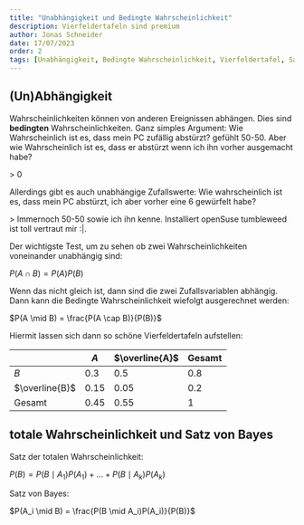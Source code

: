 ```yaml
---
title: "Unabhängigkeit und Bedingte Wahrscheinlichkeit"
description: Vierfeldertafeln sind premium
author: Jonas Schneider
date: 17/07/2023
order: 2
tags: [Unabhängigkeit, Bedingte Wahrscheinlichkeit, Vierfeldertafel, Satz von Bayes, Satz der totalen Wahrscheinlichkeit]
---
```


## (Un)Abhängigkeit

Wahrscheinlichkeiten können von anderen Ereignissen abhängen. Dies sind **bedingten** Wahrscheinlichkeiten. Ganz simples Argument: Wie Wahrscheinlich ist es, dass mein PC zufällig abstürzt? gefühlt 50-50. Aber wie Wahrscheinlich ist es, dass er abstürzt wenn ich ihn vorher ausgemacht habe? 

<Spoiler>
> 0
</Spoiler>

Allerdings gibt es auch unabhängige Zufallswerte: Wie wahrscheinlich ist es, dass mein PC abstürzt, ich aber vorher eine 6 gewürfelt habe?

<Spoiler>
> Immernoch 50-50 sowie ich ihn kenne. Installiert openSuse tumbleweed ist toll vertraut mir :|.
</Spoiler>


Der wichtigste Test, um zu sehen ob zwei Wahrscheinlichkeiten voneinander unabhängig sind:

$P(A \cap B) = P(A)P(B)$


Wenn das nicht gleich ist, dann sind die zwei Zufallsvariablen abhängig.
Dann kann die Bedingte Wahrscheinlichkeit wiefolgt ausgerechnet werden:

$P(A \mid B) = \frac{P(A \cap B)}{P(B)}$

Hiermit lassen sich dann so schöne Vierfeldertafeln aufstellen:

|                | $A$  | $\overline{A}$ | Gesamt |
|----------------|------|----------------|--------|
| $B$            | 0.3  | 0.5            | 0.8    |
| $\overline{B}$ | 0.15 | 0.05           | 0.2    |
| Gesamt         | 0.45 | 0.55           | 1      |

## totale Wahrscheinlichkeit und Satz von Bayes

Satz der totalen Wahrscheinlichkeit:

$P(B) = P(B \mid A_1)P(A_1) + ... + P(B \mid A_k)P(A_k)$

Satz von Bayes:

$P(A_i \mid B) = \frac{P(B \mid A_i)P(A_i)}{P(B)}$ 

